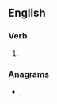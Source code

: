 ==English==

===Verb===
{{head|en|verb}}

# {{obsolete spelling of|bury|lang=en}}

===Anagrams===
* {{l|en|buyer}}, {{l|en|rebuy}}